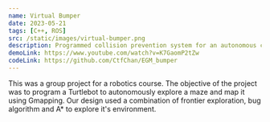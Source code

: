 ```yaml
---
name: Virtual Bumper
date: 2023-05-21
tags: [C++, ROS]
src: /static/images/virtual-bumper.png
description: Programmed collision prevention system for an autonomous car.
demoLink: https://www.youtube.com/watch?v=K7GaomP2tZw
codeLink: https://github.com/CtfChan/EGM_bumper
---
```


This was a group project for a robotics course.
The objective of the project was to program a Turtlebot to autonomously explore a maze
and map it using Gmapping. Our design used a combination of frontier exploration,
bug algorithm and A\* to explore it's environment.
